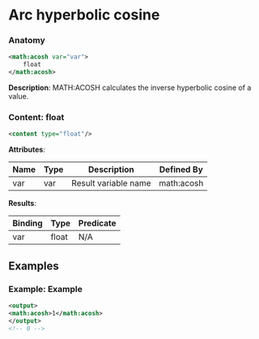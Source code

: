 # Arc hyperbolic cosine

### Anatomy

```xml
<math:acosh var="var">
    float
</math:acosh>
```

 **Description**:
 MATH:ACOSH calculates the inverse hyperbolic cosine of a value.

### Content: float

```xml
<content type="float"/>
```

**Attributes**:

| Name | Type | Description | Defined By |
| ---- | ---- | ----------- | ---------- |
| var | var | Result variable name | math:acosh |


**Results**:

| Binding | Type | Predicate |
| ------- | ---- | --------- |
| var | float | N/A |


## Examples

### Example: Example

```xml
<output>
<math:acosh>1</math:acosh>
</output>
<!-- 0 -->
```

